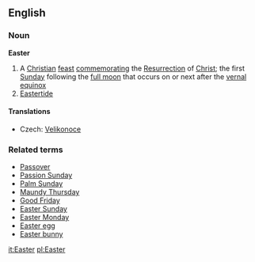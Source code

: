 ==English==
===Noun===
{{wikipedia}}
'''Easter'''
# A [[Christian]] [[feast]] [[commemorating]] the [[Resurrection]] of [[Christ]]; the first [[Sunday]] following the [[full moon]] that occurs on or next after the [[vernal equinox]]
# [[Eastertide]]
====Translations====
*Czech: [[Velikonoce]]
===Related terms===
*[[Passover]]
*[[Passion Sunday]]
*[[Palm Sunday]]
*[[Maundy Thursday]]
*[[Good Friday]]
*[[Easter Sunday]]
*[[Easter Monday]]
*[[Easter egg]]
*[[Easter bunny]]

[[it:Easter]]
[[pl:Easter]]